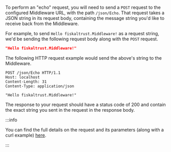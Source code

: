 To perform an "echo" request, you will need to send a `POST` request to the configured Middleware URL, with the path `/json/Echo`. That request takes a JSON string in its request body, containing the message string you'd like to receive back from the Middleware.

For example, to send `Hello fiskaltrust.Middleware!` as a request string, we'd be sending the following request body along with the `POST` request.

```json
"Hello fiskaltrust.Middleware!"
```

The following HTTP request example would send the above's string to the Middleware.

```http
POST /json/Echo HTTP/1.1
Host: localhost
Content-Length: 31
Content-Type: application/json

"Hello fiskaltrust.Middleware!"
```

The response to your request should have a status code of 200 and contain the exact string you sent in the request in the response body.

:::info

You can find the full details on the request and its parameters (along with a curl example) [here](https://middleware-samples.docs.fiskaltrust.cloud/#4a36918f-8950-4893-81c9-1778071d4f98).

:::